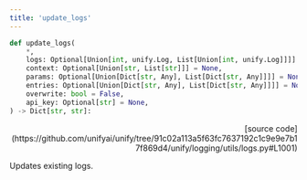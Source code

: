 ```yaml
---
title: 'update_logs'
---
```


```python
def update_logs(
    *,
    logs: Optional[Union[int, unify.Log, List[Union[int, unify.Log]]]] = None,
    context: Optional[Union[str, List[str]]] = None,
    params: Optional[Union[Dict[str, Any], List[Dict[str, Any]]]] = None,
    entries: Optional[Union[Dict[str, Any], List[Dict[str, Any]]]] = None,
    overwrite: bool = False,
    api_key: Optional[str] = None,
) -> Dict[str, str]:
```

<p align="right">[source code](https://github.com/unifyai/unify/tree/91c02a113a5f63fc7637192c1c9e9e7b17f869d4/unify/logging/utils/logs.py#L1001)</p>

Updates existing logs.